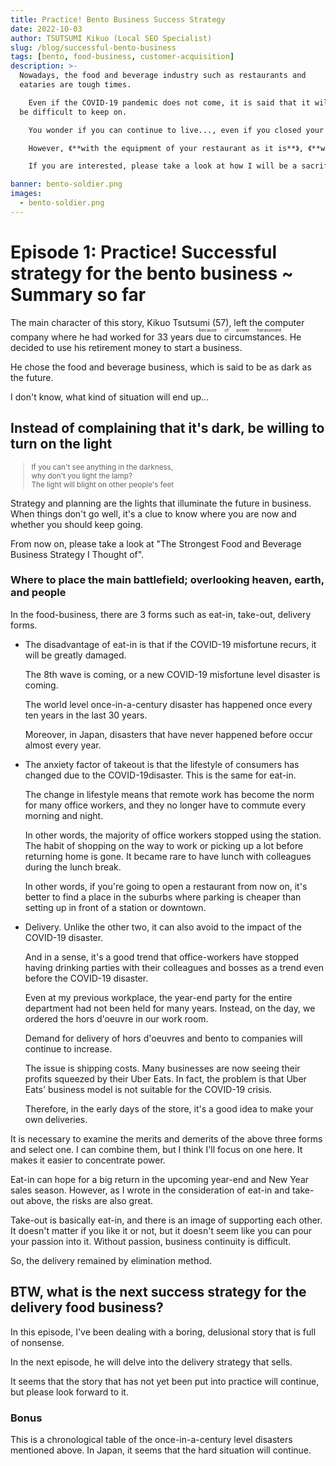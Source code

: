 ```yaml
---
title: Practice! Bento Business Success Strategy
date: 2022-10-03
author: TSUTSUMI Kikuo (Local SEO Specialist)
slug: /blog/successful-bento-business
tags: [bento, food-business, customer-acquisition]
description: >-
  Nowadays, the food and beverage industry such as restaurants and
  eataries are tough times.

    Even if the COVID-19 pandemic does not come, it is said that it will
  be difficult to keep on.

    You wonder if you can continue to live..., even if you closed your restaurant.

    However, 《**with the equipment of your restaurant as it is**》, 《**with your current skills**》, 《**without laying off staff or parts**》, 《**without changing the form of your restaurant**》, 《**you can expect growth**》, what do you think?

    If you are interested, please take a look at how I will be a sacrifice and trial and error in order to succeed in the shortest path.

banner: bento-soldier.png
images:
  - bento-soldier.png
---
```

# Episode 1: Practice! Successful strategy for the bento business ~ Summary so far

The main character of this story, Kikuo Tsutsumi (57), left the
computer company where he had worked for 33 years <ruby> due to
circumstances<rp>(</rp><rt>because of power
harassment</rt><rp>)</rp></ruby>. He decided to use his retirement
money to start a business.

He chose the food and beverage business, which is said to be as dark
as the future.

I don't know, what kind of situation will end up...

## Instead of complaining that it's dark, be willing to turn on the light

<div className="flush-right"><small>

> If you can't see anything in the darkness,<br/>
> why don't you light the lamp?<br/>
> The light will blight on other people's feet

</small></div>

Strategy and planning are the lights that illuminate the future in
business. When things don't go well, it's a clue to know where you are
now and whether you should keep going.

From now on, please take a look at "The Strongest Food and Beverage
Business Strategy I Thought of".

### Where to place the main battlefield; overlooking heaven, earth, and people

In the food-business, there are 3 forms such as eat-in, take-out, delivery forms.

* The disadvantage of eat-in is that if the COVID-19 misfortune
  recurs, it will be greatly damaged.

    The 8th wave is coming, or a new COVID-19 misfortune level
  disaster is coming.

    The world level once-in-a-century disaster has happened once every
  ten years in the last 30 years.

    Moreover, in Japan, disasters that have never happened before
  occur almost every year.

* The anxiety factor of takeout is that the lifestyle of consumers has
  changed due to the COVID-19disaster. This is the same for eat-in.

    The change in lifestyle means that remote work has become the norm
  for many office workers, and they no longer have to commute every
  morning and night.

    In other words, the majority of office workers stopped using the
  station. The habit of shopping on the way to work or picking up a
  lot before returning home is gone. It became rare to have lunch
  with colleagues during the lunch break.

    In other words, if you're going to open a restaurant from now on,
  it's better to find a place in the suburbs where parking is cheaper
  than setting up in front of a station or downtown.

* Delivery. Unlike the other two, it can also avoid to the impact of
  the COVID-19 disaster.

    And in a sense, it's a good trend that office-workers have stopped
  having drinking parties with their colleagues and bosses as a trend
  even before the COVID-19 disaster.

    Even at my previous workplace, the year-end party for the entire
  department had not been held for many years. Instead, on the day, we
  ordered the hors d'oeuvre in our work room.

    Demand for delivery of hors d'oeuvres and bento to companies will
  continue to increase.

    The issue is shipping costs. Many businesses are now seeing their
  profits squeezed by their Uber Eats. In fact, the problem is that Uber
  Eats' business model is not suitable for the COVID-19 crisis.

    Therefore, in the early days of the store, it's a good idea to make
  your own deliveries.

It is necessary to examine the merits and demerits of the above three
forms and select one. I can combine them, but I think I'll focus on
one here. It makes it easier to concentrate power.

Eat-in can hope for a big return in the upcoming year-end and New Year
sales season. However, as I wrote in the consideration of eat-in and
take-out above, the risks are also great.

Take-out is basically eat-in, and there is an image of supporting each
other. It doesn't matter if you like it or not, but it doesn't seem
like you can pour your passion into it.
Without passion, business continuity is difficult.

So, the delivery remained by elimination method.

## BTW, what is the next success strategy for the delivery food business?

In this episode, I've been dealing with a boring, delusional story
that is full of nonsense.

In the next episode, he will delve into the delivery strategy that sells.

It seems that the story that has not yet been put into practice will
continue, but please look forward to it.

### Bonus

This is a chronological table of the once-in-a-century level disasters
mentioned above. In Japan, it seems that the hard situation will
continue.


<div><CenturyDisasterInTheWorld /></div>

<div><CenturyDisasterInJapan /></div>

<clear/>
